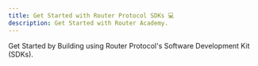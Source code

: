 ```yaml
---
title: Get Started with Router Protocol SDKs 💻
description: Get Started with Router Academy.
---
```



Get Started by Building using Router Protocol's Software Development Kit (SDKs).

<CardGrid stagger>
  <LinkCard
    title="Router Nitro ⚡️"
    href="https://courses.routerprotocol.com/router-nitro/understanding-router-nitro/module-8/"
    description="Learn about Router Nitro SDK."
   />
  <LinkCard
    title="Router Chain 🔜"
    href="/sdks/chain-sdk/"
    description="Learn about Router Chain SDK."
   />
   <LinkCard
    title="Router CCIF 🔜"
    href="/sdks/ccif-package/"
    description="Learn about Router CCIF Library."
   />
</CardGrid>
